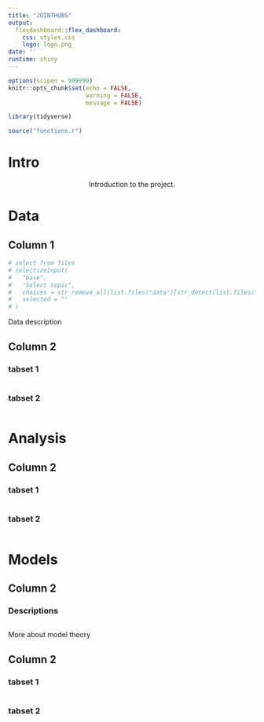 ```yaml
---
title: "JOINTHUBS"
output:
  flexdashboard::flex_dashboard:
    css: styles.css
    logo: logo.png
date: ''
runtime: shiny
---
```

```r
options(scipen = 999999)
knitr::opts_chunk$set(echo = FALSE,
                      warning = FALSE,
                      message = FALSE)

library(tidyverse)

source("functions.r")
```

<link href="https://fonts.googleapis.com/css?family=Audiowide" rel="stylesheet">
<link href="https://fonts.googleapis.com/css?family=Titillium+Web" rel="stylesheet">

Intro {data-icon="fa-braille"}
=====================================     

<center>

Introduction to the project. 

</center>

Data {data-icon="fa-chess-board"}
=====================================     


Column 1{data-width=50}
-------------------------------------

```r
# select from files
# selectizeInput(
#   "base",
#   "Select topic",
#   choices = str_remove_all(list.files("data")[str_detect(list.files("data"), ".rds")], ".rds"),
#   selected = ""
# )
```

Data description

Column 2{.tabset}
-------------------------------------

### tabset 1

```r

```

### tabset 2

```r

```


Analysis {data-icon="fa-barcode"}
=====================================     

Column 2{.tabset}
-------------------------------------

### tabset 1
```r

```

### tabset 2

```r

```


Models {data-icon="fa-dna"}
=====================================

Column 2{data-width=50}
-------------------------------------

### Descriptions
```r

```

More about model theory


Column 2{.tabset}
-------------------------------------

### tabset 1

```r

```

### tabset 2

```r

```


